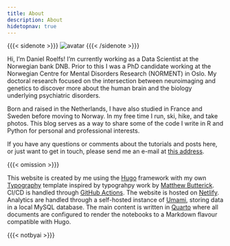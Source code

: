 ```yaml
---
title: About
description: About
hidetopnav: true
---
```


{{{< sidenote >}}}
![avatar](/avatar.png)
{{{< /sidenote >}}}

Hi, I'm Daniel Roelfs! I'm currently working as a Data Scientist at the Norwegian bank DNB. Prior to this I was a PhD candidate working at the Norwegian Centre for Mental Disorders Research (NORMENT) in Oslo. My doctoral research focused on the intersection between neuroimaging and genetics to discover more about the human brain and the biology underlying psychiatric disorders.

Born and raised in the Netherlands, I have also studied in France and Sweden before moving to Norway. In my free time I run, ski, hike, and take photos. This blog serves as a way to share some of the code I write in R and Python for personal and professional interests.

If you have any questions or comments about the tutorials and posts here, or just want to get in touch, please send me an e-mail at [this address](mailto:answer_salt8f@icloud.com).

{{{< omission >}}}

This website is created by me using the [Hugo](https://gohugo.io) framework with my own [Typography](https://danielroelfs.github.io/hugo-theme-typography/) template inspired by typograhpy work by [Matthew Butterick](https://matthewbutterick.com). CI/CD is handled through [GitHub Actions](https://github.com/features/actions). The website is hosted on [Netlify](https://www.netlify.com). Analytics are handled through a self-hosted instance of [Umami](https://umami.is), storing data in a local MySQL database. The main content is written in [Quarto](https://quarto.org) where all documents are configured to render the notebooks to a Markdown flavour compatible with Hugo.

{{{< notbyai >}}}
